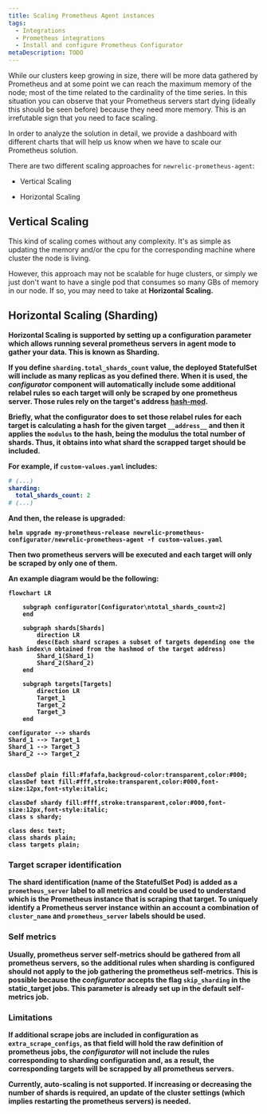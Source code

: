 ```yaml
---
title: Scaling Prometheus Agent instances
tags:
  - Integrations
  - Prometheus integrations
  - Install and configure Prometheus Configurator
metaDescription: TODO
---
```

While our clusters keep growing in size, there will be more data gathered by Prometheus and at some point we can reach the maximum memory of the node; most of the time related to the cardinality of the time series.
In this situation you can observe that your Prometheus servers start dying (ideally this should be seen before) because they need more memory. This is an irrefutable sign that you need to face scaling.

In order to analyze the solution in detail, we provide a dashboard with different charts that will help us know when we have to scale our Prometheus solution.

There are two different scaling approaches for `newrelic-prometheus-agent`:

- Vertical Scaling

- Horizontal Scaling

## Vertical Scaling

This kind of scaling comes without any complexity. It's as simple as updating the memory and/or the cpu for the corresponding machine where cluster the node is living.

However, this approach may not be scalable for huge clusters, or simply we just don't want to have a single pod that consumes so many GBs of memory in our node. If so, you may need to take at <b>Horizontal Scaling<b/>.

## Horizontal Scaling (Sharding)

Horizontal Scaling is supported by setting up a configuration parameter which allows running several prometheus servers in agent mode to gather your data. This is known as Sharding.

If you define `sharding.total_shards_count` value, the deployed StatefulSet will include as many replicas as you defined there. When it is used, the _configurator_ component will automatically include some additional relabel rules so each target will only be scraped by one prometheus server. Those
rules rely on the target's address [hash-mod](https://prometheus.io/docs/prometheus/latest/configuration/configuration/#relabel_config).

Briefly, what the configurator does to set those relabel rules for each target is calculating a hash for the given target `__address__` and then it applies the `modulus` to the hash, being the modulus the total number of shards. Thus, it obtains into what shard the scrapped target should be included.

For example, if `custom-values.yaml` includes:

```yaml
# (...)
sharding:
  total_shards_count: 2
# (...)
```

And then, the release is upgraded:

```shell
helm upgrade my-prometheus-release newrelic-prometheus-configurator/newrelic-prometheus-agent -f custom-values.yaml
```

Then two prometheus servers will be executed and each target will only be scraped by only one of them.

An example diagram would be the following:

```mermaid
flowchart LR

    subgraph configurator[Configurator\ntotal_shards_count=2]
    end

    subgraph shards[Shards]
        direction LR
        desc(Each shard scrapes a subset of targets depending one the hash index\n obtained from the hashmod of the target address)
        Shard_1(Shard_1)
        Shard_2(Shard_2)
    end

    subgraph targets[Targets]
        direction LR
        Target_1
        Target_2
        Target_3
    end

configurator --> shards
Shard_1 --> Target_1
Shard_1 --> Target_3
Shard_2 --> Target_2


classDef plain fill:#fafafa,backgroud-color:transparent,color:#000;
classDef text fill:#fff,stroke:transparent,color:#000,font-size:12px,font-style:italic;

classDef shardy fill:#fff,stroke:transparent,color:#000,font-size:12px,font-style:italic;
class s shardy;

class desc text;
class shards plain;
class targets plain;
```

### Target scraper identification
The shard identification (name of the StatefulSet Pod) is added as a `prometheus_server` label to all metrics and could be used to understand which is the Prometheus instance that is scraping that target.
To uniquely identify a Prometheus server instance within an account a combination of `cluster_name` and `prometheus_server` labels should be used.

### Self metrics

Usually, prometheus server self-metrics should be gathered from all prometheus servers, so the additional rules when sharding is configured should not apply to the job gathering the prometheus self-metrics. This is possible because the _configurator_ accepts the flag `skip_sharding` in the static_target jobs. This parameter is already set up in the default self-metrics job.


### Limitations

If additional scrape jobs are included in configuration as `extra_scrape_configs`, as that field will hold the raw definition of prometheus jobs, the _configurator_ will not include the rules corresponding to sharding configuration and, as a result, the corresponding targets will be scrapped by all
prometheus servers.

Currently, auto-scaling is not supported. If increasing or decreasing the number of shards is required, an update of the cluster settings (which implies restarting the prometheus servers) is needed.

